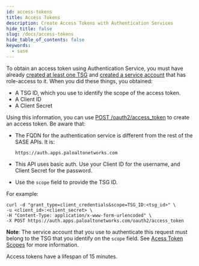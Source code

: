 ```yaml
---
id: access-tokens
title: Access Tokens
description: Create Access Tokens with Authentication Services
hide_title: false
slug: /docs/access-tokens
hide_table_of_contents: false
keywords:
  - sase
---
```


To obtain an access token using Authentication Service, you must have already 
[created at least one TSG](/sase/docs/tenant-service-groups)
and [created a service account](/sase/docs/service-accounts) that has role-access to it.
When you did these things, you obtained:

* A TSG ID, which you use to identify the scope of the access token.
* A Client ID
* A Client Secret

Using this information, you can use
[POST /oauth2/access_token](/sase/api/auth/authservice#operation/post-auth-v1-oauth2-access_token)
to create an access token. Be aware that:

* The FQDN for the authentication service is different from the rest of the SASE APIs. It is:

  `https://auth.apps.paloaltonetworks.com`

* This API uses basic auth. Use your Client ID for the username, and Client Secret for the password.

* Use the `scope` field to provide the TSG ID.

For example:

    curl -d "grant_type=client_credentials&scope=TSG_ID:<tsg_id>" \
    -u <client_id>:<client_secret> \
    -H "Content-Type: application/x-www-form-urlencoded" \
    -X POST https://auth.apps.paloaltonetworks.com/oauth2/access_token

**Note**: The service account that you use to authenticate this request must belong to the TSG that
you identify on the `scope` field. See [Acess Token Scopes](/sase/docs/scope) for more information.

Access tokens have a lifespan of 15 minutes.

